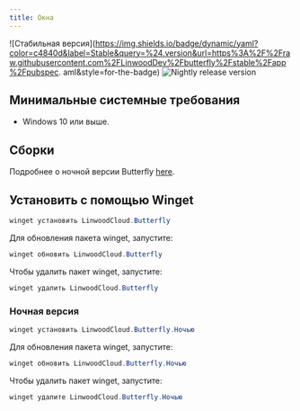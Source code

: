 ```yaml
---
title: Окна
---
```


![Стабильная версия](https://img.shields.io/badge/dynamic/yaml?color=c4840d&label=Stable&query=%24.version&url=https%3A%2F%2Fraw.githubusercontent.com%2FLinwoodDev%2Fbutterfly%2Fstable%2Fapp%2Fpubspec. aml&style=for-the-badge)
![Nightly release version](https://img.shields.io/badge/dynamic/yaml?color=f7d28c&label=Nightly&query=%24.version&url=https%3A%2F%2Fraw.githubusercontent.com%2FLinwoodDev%2Fbutterfly%2Fnight%2Fapp%2Fpubspec.yaml&style=for-the-badge)


## Минимальные системные требования

- Windows 10 или выше.

## Сборки

<Tabs>
<TabItem label="Stable">
  <CardGrid>
    <DownloadButton after="/downloads/post-windows" href="https://github.com/LinwoodDev/butterfly/releases/download/stable/linwood-butterfly-windows-setup-x86_64.exe" title="Setup"/>
    <DownloadButton after="/downloads/post-windows" href="https://github.com/LinwoodDev/butterfly/releases/download/stable/linwood-butterfly-windows-x86_64.zip" title="Portable"/>
  </CardGrid>
</TabItem>
<TabItem label="Nightly">
  <CardGrid>
    <DownloadButton after="/downloads/post-windows" href="https://github.com/LinwoodDev/butterfly/releases/download/nightly/linwood-butterfly-windows-setup-x86_64.exe" title="Setup"/>
    <DownloadButton after="/downloads/post-windows" href="https://github.com/LinwoodDev/butterfly/releases/download/nightly/linwood-butterfly-windows-x86_64.zip" title="Portable"/>
  </CardGrid>
</TabItem>
</Tabs>

Подробнее о ночной версии Butterfly [here](/community/nightly).

## Установить с помощью Winget

```powershell
winget установить LinwoodCloud.Butterfly
```

Для обновления пакета winget, запустите:

```powershell
winget обновить LinwoodCloud.Butterfly
```

Чтобы удалить пакет winget, запустите:

```powershell
winget удалить LinwoodCloud.Butterfly
```

### Ночная версия

```powershell
winget установить LinwoodCloud.Butterfly.Ночью
```

Для обновления пакета winget, запустите:

```powershell
winget обновить LinwoodCloud.Butterfly.Ночью
```

Чтобы удалить пакет winget, запустите:

```powershell
winget удалите LinwoodCloud.Butterfly.Ночью
```
